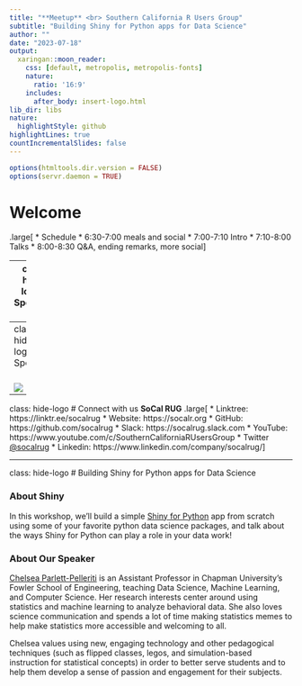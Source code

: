 ```yaml
---
title: "**Meetup** <br> Southern California R Users Group"
subtitle: "Building Shiny for Python apps for Data Science"
author: ""
date: "2023-07-18"
output: 
  xaringan::moon_reader:
    css: [default, metropolis, metropolis-fonts]
    nature:
      ratio: '16:9'
    includes:
      after_body: insert-logo.html
lib_dir: libs
nature:
  highlightStyle: github
highlightLines: true
countIncrementalSlides: false
---
```


```r
options(htmltools.dir.version = FALSE)
options(servr.daemon = TRUE)
```

# Welcome

.large[
* Schedule
    * 6:30-7:00 meals and social
    * 7:00-7:10 Intro
    * 7:10-8:00 Talks
    * 8:00-8:30 Q&A, ending remarks, more social
]

---
class: hide-logo
# Sponsors
<br>
<br>
  
![](images/UCI_Merage_Business_School.jpg)
---
class: hide-logo
# Sponsors
<br>
<br>

![](images/MDS-Homepage-Header-1536x512.jpg)

---
class: hide-logo
# Connect with us
**SoCal RUG**
.large[
* Linktree: https://linktr.ee/socalrug
* Website: https://socalr.org
* GitHub: https://github.com/socalrug
* Slack: https://socalrug.slack.com
* YouTube: https://www.youtube.com/c/SouthernCaliforniaRUsersGroup
* Twitter [@socalrug](https://twitter.com/socalrug)
* Linkedin: https://www.linkedin.com/company/socalrug/
]

---
class: hide-logo
# Building Shiny for Python apps for Data Science

### About Shiny

In this workshop, we’ll build a simple [Shiny for Python](https://shiny.posit.co/py/) app from scratch using some of your favorite python data science packages, and talk about the ways Shiny for Python can play a role in your data work!

### About Our Speaker

[Chelsea Parlett-Pelleriti](https://www.linkedin.com/in/chelseaparlettpelleriti/) is an Assistant Professor in Chapman University’s Fowler School of Engineering, teaching Data Science, Machine Learning, and Computer Science. Her research interests center around using statistics and machine learning to analyze behavioral data. She also loves science communication and spends a lot of time making statistics memes to help make statistics more accessible and welcoming to all.

Chelsea values using new, engaging technology and other pedagogical techniques (such as flipped classes, legos, and simulation-based instruction for statistical concepts) in order to better serve students and to help them develop a sense of passion and engagement for their subjects.